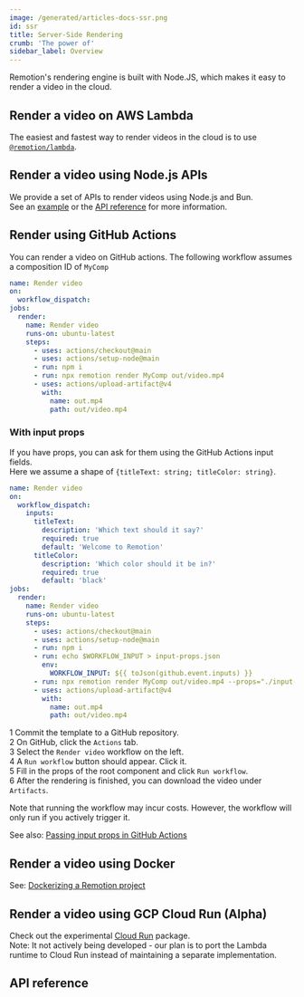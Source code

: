 ```yaml
---
image: /generated/articles-docs-ssr.png
id: ssr
title: Server-Side Rendering
crumb: 'The power of'
sidebar_label: Overview
---
```



Remotion's rendering engine is built with Node.JS, which makes it easy to render a video in the cloud.

## Render a video on AWS Lambda

The easiest and fastest way to render videos in the cloud is to use [`@remotion/lambda`](/docs/lambda).

## Render a video using Node.js APIs

We provide a set of APIs to render videos using Node.js and Bun.  
See an [example](/docs/ssr-node) or the [API reference](/docs/renderer) for more information.

## Render using GitHub Actions

You can render a video on GitHub actions. The following workflow assumes a composition ID of `MyComp`

```yaml
name: Render video
on:
  workflow_dispatch:
jobs:
  render:
    name: Render video
    runs-on: ubuntu-latest
    steps:
      - uses: actions/checkout@main
      - uses: actions/setup-node@main
      - run: npm i
      - run: npx remotion render MyComp out/video.mp4
      - uses: actions/upload-artifact@v4
        with:
          name: out.mp4
          path: out/video.mp4
```

### With input props

If you have props, you can ask for them using the GitHub Actions input fields.  
Here we assume a shape of `{titleText: string; titleColor: string}`.

```yaml
name: Render video
on:
  workflow_dispatch:
    inputs:
      titleText:
        description: 'Which text should it say?'
        required: true
        default: 'Welcome to Remotion'
      titleColor:
        description: 'Which color should it be in?'
        required: true
        default: 'black'
jobs:
  render:
    name: Render video
    runs-on: ubuntu-latest
    steps:
      - uses: actions/checkout@main
      - uses: actions/setup-node@main
      - run: npm i
      - run: echo $WORKFLOW_INPUT > input-props.json
        env:
          WORKFLOW_INPUT: ${{ toJson(github.event.inputs) }}
      - run: npx remotion render MyComp out/video.mp4 --props="./input-props.json"
      - uses: actions/upload-artifact@v4
        with:
          name: out.mp4
          path: out/video.mp4
```

<Step>1</Step> Commit the template to a GitHub repository.
<br />
<Step>2</Step> On GitHub, click the <code>Actions</code> tab.
<br />
<Step>3</Step> Select the <code>Render video</code> workflow on the left.
<br />
<Step>4</Step> A <code>Run workflow</code> button should appear. Click it.
<br />
<Step>5</Step> Fill in the props of the root component and click <code>Run workflow</code>.<br />
<Step>6</Step> After the rendering is finished, you can download the video under <code>Artifacts</code>.<br />

Note that running the workflow may incur costs. However, the workflow will only run if you actively trigger it.

See also: [Passing input props in GitHub Actions](/docs/passing-props#passing-input-props-in-github-actions)

## Render a video using Docker

See: [Dockerizing a Remotion project](/docs/docker)

## Render a video using GCP Cloud Run (Alpha)

Check out the experimental [Cloud Run](/docs/cloudrun) package.  
Note: It not actively being developed - our plan is to port the Lambda runtime to Cloud Run instead of maintaining a separate implementation.

## API reference

<TableOfContents />
